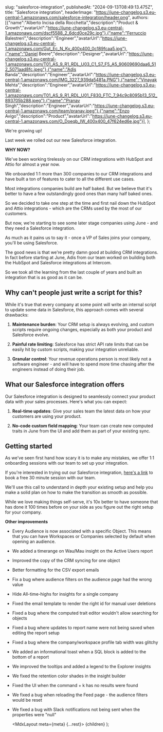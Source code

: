   

  slug: "salesforce-integration",
  publishedAt: "2024-09-13T08:49:13.475Z",
  title: "Salesforce integration",
  headerImage: "https://june-changelog.s3.eu-central-1.amazonaws.com/salesforce-integration/header.png",
  authors: [{"name":"Alberto Incisa della Rocchetta","description":"Product & Growth","avatarUrl":"https://june-changelog.s3.eu-central-1.amazonaws.com/dscf5588_2_6dcd0ce29c.jpg"},{"name":"Ferruccio Balestreri","description":"Engineer","avatarUrl":"https://june-changelog.s3.eu-central-1.amazonaws.com/Gut_Ec_N_Ky_400x400_0c189fcaa5.jpg"},{"name":"Daniel Beere","description":"Designer","avatarUrl":"https://june-changelog.s3.eu-central-1.amazonaws.com/T01_AS_9_R1_RDL_U03_C1_S7_F5_A5_90609690daa6_512_5071aad8fc.jpeg"},{"name":"Adis Banda","description":"Engineer","avatarUrl":"https://june-changelog.s3.eu-central-1.amazonaws.com/IMG_3227_939da5481a.PNG"},{"name":"Vinayak Mehta","description":"Engineer","avatarUrl":"https://june-changelog.s3.eu-central-1.amazonaws.com/T01_AS_9_R1_RDL_U01_F830_FTC_7_94c9c8095b13_512_893705b288.jpeg"},{"name":"Pranav Singh","description":"Engineer","avatarUrl":"https://june-changelog.s3.eu-central-1.amazonaws.com/team/pranav.jpeg"},{"name":"Enzo Avigo","description":"Product","avatarUrl":"https://june-changelog.s3.eu-central-1.amazonaws.com/O_Doeqb_IW_400x400_47f624ed6e.jpg"}],
};

We're growing up!

Last week we rolled out our new Salesforce integration.

**WHY NOW?**

We've been working tirelessly on our CRM integrations with HubSpot and Attio for almost a year now.

We onboarded 1:1 more than 300 companies to our CRM integrations and have built a ton of features to cater to all the different use cases.

Most integrations companies build are half baked. But we believe that it's better to have a few outstandingly good ones than many half baked ones.

So we decided to take one step at the time and first nail down the HubSpot and Attio integrations - which are the CRMs used by the most of our customers.

But now, we're starting to see some later stage companies using June - and they need a Salesforce integration.

As much as it pains us to say it - once a VP of Sales joins your company, you'll be using Salesforce.

The good news is that we're pretty damn good at building CRM integrations. In fact before starting at June, Adis from our team worked on building both the HubSpot and Salesforce integrations at Intercom.

So we took all the learning from the last couple of years and built an integration that is as good as it can be.

## Why can't people just write a script for this?

While it's true that every company at some point will write an internal script to update some data in Salesforce, this approach comes with several drawbacks:

1. **Maintenance burden**: Your CRM setup is always evolving, and custom scripts require ongoing changes, especially as both your product and Salesforce evolve.

2. **Painful rate limiting**: Salesforce has strict API rate limits that can be easily hit by custom scripts, making your integration unreliable.

3. **Granular control**: Your revenue operations person is most likely not a software engineer - and will have to spend more time chasing after the engineers instead of doing their job.


## What our Salesforce integration offers

Our Salesforce integration is designed to seamlessly connect your product data with your sales processes. Here's what you can expect:

1. **Real-time updates**: Give your sales team the latest data on how your customers are using your product.

2. **No-code custom field mapping**: Your team can create new computed traits in June from the UI and add them as part of your existing sync.

## Getting started

As we've seen first hand how scary it is to make any mistakes, we offer 1:1 onboarding sessions with our team to set up your integration.

If you're interested in trying out our Salesforce integration, [here's a link](https://cal.com/alberto-incisa/pro-plan) to book a free 30 minute session with our team.

We'll use this call to understand in depth your existing setup and help you make a solid plan on how to make the transition as smooth as possible.

While we love making things self-serve, it's 10x better to have someone that has done it 100 times before on your side as you figure out the right setup for your company.

**Other improvements**

- Every Audience is now associated with a specific Object. This means that you can have Workspaces or Companies selected by default when opening an audience.
- We added a timerange on Wau/Mau insight on the Active Users report
- Improved the copy of the CRM syncing for one object
- Better formatting for the CSV export emails
- Fix a bug where audience filters on the audience page had the wrong value
- Hide All-time-highs for insights for a single company
- Fixed the email template to render the right id for manual user deletions
- Fixed a bug where the computed trait editor wouldn't allow searching for objects
- Fixed a bug where updates to report name were not being saved when editing the report setup
- Fixed a bug where the company/workspace profile tab width was glitchy
- We added an informational toast when a SQL block is added to the bottom of a report
- We improved the tooltips and added a legend to the Explorer insights
- We fixed the retention color shades in the insight builder
- Fixed the UI when the command + k has no results were found
- We fixed a bug when reloading the Feed page - the audience filters would be reset
- We fixed a bug with Slack notifications not being sent when the properties were "null"



  <MdxLayout meta={meta} {...rest}>
    {children}
  </MdxLayout>
);
